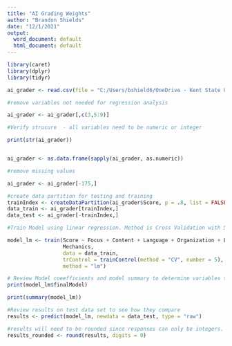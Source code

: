 ---
title: "AI Grading Weights"
author: "Brandon Shields"
date: "12/1/2021"
output:
  word_document: default
  html_document: default
---

```{r Load Packages}

library(caret)
library(dplyr)
library(tidyr)

```

```{r Import Dataset}

ai_grader <- read.csv(file = "C:/Users/bshield6/OneDrive - Kent State University/Desktop/Copy of Copy of KSU-Assignment1-10-5-21.csv")

#remove variables not needed for regression analysis

ai_grader <- ai_grader[,c(3,5:9)]

#Verify strucure  - all variables need to be numeric or integer

print(str(ai_grader))


ai_grader <- as.data.frame(sapply(ai_grader, as.numeric))
```

```{r Create Data Partition}
#remove missing values

ai_grader <- ai_grader[-175,]

#create data partition for testing and training
trainIndex <- createDataPartition(ai_grader$Score, p = .8, list = FALSE)
data_train <- ai_grader[trainIndex,]
data_test <- ai_grader[-trainIndex,]

```

```{r Train Linear Regression}

#Train Model using linear regression. Method is Cross Validation with 5 folds.

model_lm <- train(Score ~ Focus + Content + Language + Organization + Language +
                  Mechanics,
                  data = data_train,
                  trControl = trainControl(method = "CV", number = 5),
                  method = "lm")


```

```{r}

# Review Model coeefficients and model summary to determine variables that are statistically significant, 
print(model_lm$finalModel)

print(summary(model_lm))

```

```{r}

#Review results on test data set to see how they compare
results <- predict(model_lm, newdata = data_test, type = "raw")

#results will need to be rounded since responses can only be integers.
results_rounded <- round(results, digits = 0)
```

